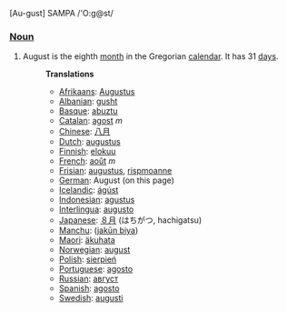 [Au-gust] SAMPA /'O:g@st/

===[[Noun]]===
#August is the eighth [[month]] in the Gregorian [[calendar]]. It has 31 [[day]]s.
#:'''Translations'''
#:*[[Afrikaans]]: [[Augustus]]
#:*[[Albanian]]: [[gusht]]
#:*[[Basque]]: [[abuztu]]
#:*[[Catalan]]: [[agost]] ''m''
#:*[[Chinese]]: [[八月]]
#:*[[Dutch]]: [[augustus]]
#:*[[Finnish]]: [[elokuu]]
#:*[[French]]: [[août]] ''m''
#:*[[Frisian]]: [[augustus]], [[rispmoanne]]
#:*[[German]]: August (on this page)
#:*[[Icelandic]]: [[ágúst]]
#:*[[Indonesian]]: [[agustus]]
#:*[[Interlingua]]: [[augusto]]
#:*[[Japanese]]: [[８月]] (はちがつ, hachigatsu)
#:*[[Manchu]]: ([[jakūn biya]])
#:*[[Maori]]: [[äkuhata]]
#:*[[Norwegian]]: [[august]]
#:*[[Polish]]: [[sierpień]]
#:*[[Portuguese]]: [[agosto]]
#:*[[Russian]]: [[август]]
#:*[[Spanish]]: [[agosto]]
#:*[[Swedish]]: [[augusti]]
